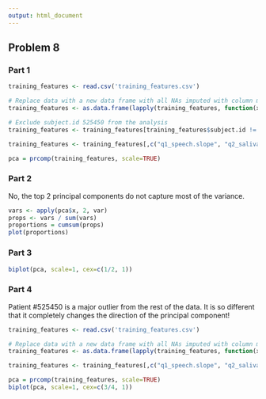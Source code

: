 ```yaml
---
output: html_document
---
```


## Problem 8

### Part 1

```r
training_features <- read.csv('training_features.csv')

# Replace data with a new data frame with all NAs imputed with column medians
training_features <- as.data.frame(lapply(training_features, function(x) {x[is.na(x)] <- median(x, na.rm=TRUE); x}))

# Exclude subject.id 525450 from the analysis
training_features <- training_features[training_features$subject.id != 525450,]

training_features <- training_features[,c("q1_speech.slope", "q2_salivation.slope", "q3_swallowing.slope", "q4_handwriting.slope", "q5a_cutting_without_gastrostomy.slope", "q6_dressing_and_hygiene.slope", "q7_turning_in_bed.slope", "q8_walking.slope", "q9_climbing_stairs.slope")]

pca = prcomp(training_features, scale=TRUE)
```

### Part 2

No, the top 2 principal components do not capture most of the variance.

```r
vars <- apply(pca$x, 2, var)  
props <- vars / sum(vars)
proportions = cumsum(props)
plot(proportions)
```

### Part 3

```r
biplot(pca, scale=1, cex=c(1/2, 1))
```

### Part 4

Patient #525450 is a major outlier from the rest of the data. It is so different that it completely changes the direction of the principal component!

```r
training_features <- read.csv('training_features.csv')

# Replace data with a new data frame with all NAs imputed with column medians
training_features <- as.data.frame(lapply(training_features, function(x) {x[is.na(x)] <- median(x, na.rm=TRUE); x}))

training_features <- training_features[,c("q1_speech.slope", "q2_salivation.slope", "q3_swallowing.slope", "q4_handwriting.slope", "q5a_cutting_without_gastrostomy.slope", "q6_dressing_and_hygiene.slope", "q7_turning_in_bed.slope", "q8_walking.slope", "q9_climbing_stairs.slope")]

pca = prcomp(training_features, scale=TRUE)
biplot(pca, scale=1, cex=c(3/4, 1))
```